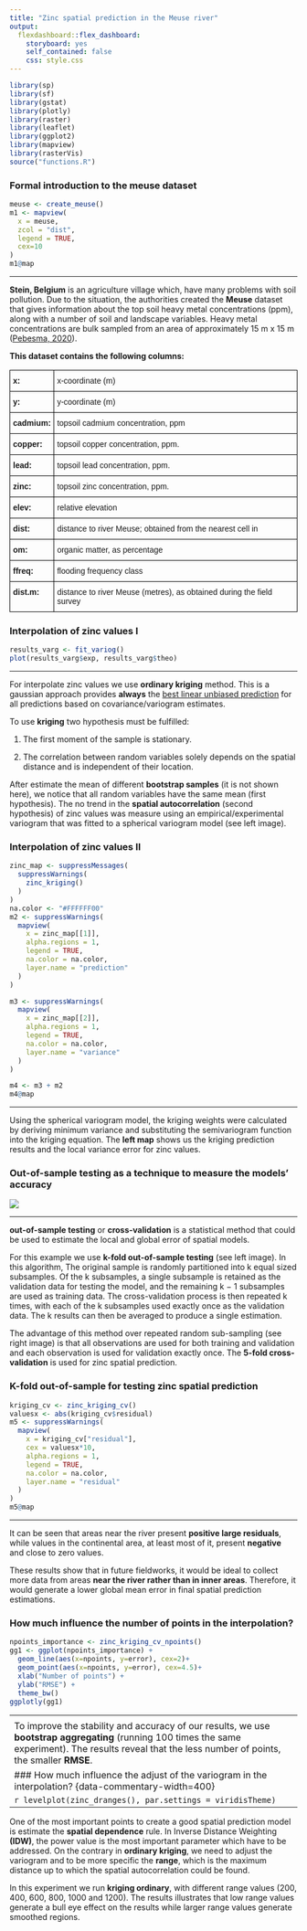 ```yaml
---
title: "Zinc spatial prediction in the Meuse river"
output:
  flexdashboard::flex_dashboard:
    storyboard: yes
    self_contained: false
    css: style.css
---
```


```r
library(sp)
library(sf)
library(gstat)
library(plotly)
library(raster)
library(leaflet)
library(ggplot2)
library(mapview)
library(rasterVis)
source("functions.R")
```

### Formal introduction to the **meuse dataset** {data-commentary-width=650}

```r
meuse <- create_meuse() 
m1 <- mapview(
  x = meuse, 
  zcol = "dist",
  legend = TRUE,
  cex=10
)
m1@map
```

-------------------------------------------------------------------------

<div class="floro">
**Stein, Belgium** is an agriculture village which, have many problems with soil pollution. Due to the situation, the authorities created the **Meuse** dataset that gives information about the top soil heavy metal concentrations (ppm), along with a number of soil and landscape variables. Heavy metal concentrations are bulk sampled from an area of approximately 15 m x 15 m ([Pebesma, 2020](https://cran.r-project.org/web/packages/gstat/vignettes/gstat.pdf)).

**This dataset contains the following columns:**

<style type="text/css">
.tg  {border-collapse:collapse;border-spacing:0;}
.tg td{border-color:black;border-style:solid;border-width:1px;font-family:Arial, sans-serif;font-size:14px;
  overflow:hidden;padding:10px 5px;word-break:normal;}
.tg th{border-color:black;border-style:solid;border-width:1px;font-family:Arial, sans-serif;font-size:14px;
  font-weight:normal;overflow:hidden;padding:10px 5px;word-break:normal;}
.tg .tg-1wig{font-weight:bold;text-align:left;vertical-align:top}
.tg .tg-0lax{text-align:left;vertical-align:top}
</style>
<table class="tg">
<thead>
  <tr>
    <th class="tg-0lax"><span style="font-weight:bold">x:</span></th>
    <th class="tg-0lax"><span style="font-weight:400;font-style:normal">x-coordinate (m)</span></th>
  </tr>
</thead>
<tbody>
  <tr>
    <td class="tg-0lax"><span style="font-weight:bold">y:</span></td>
    <td class="tg-0lax"><span style="font-weight:400;font-style:normal">y-coordinate (m)</span></td>
  </tr>
  <tr>
    <td class="tg-0lax"><span style="font-weight:bold;font-style:normal">cadmium:</span></td>
    <td class="tg-0lax"><span style="font-weight:400;font-style:normal">topsoil cadmium concentration, ppm</span></td>
  </tr>
  <tr>
    <td class="tg-0lax"><span style="font-weight:bold">copper:</span></td>
    <td class="tg-0lax"><span style="font-weight:400;font-style:normal">topsoil copper concentration, ppm.</span></td>
  </tr>
  <tr>
    <td class="tg-0lax"><span style="font-weight:bold;font-style:normal">lead:</span></td>
    <td class="tg-0lax">topsoil lead concentration, ppm.</td>
  </tr>
  <tr>
    <td class="tg-0lax"><span style="font-weight:bold">zinc:</span></td>
    <td class="tg-0lax"><span style="font-weight:400;font-style:normal">topsoil zinc concentration, ppm.</span></td>
  </tr>
  <tr>
    <td class="tg-1wig">elev:</td>
    <td class="tg-0lax"><span style="font-weight:400;font-style:normal">relative elevation</span></td>
  </tr>
  <tr>
    <td class="tg-1wig">dist:</td>
    <td class="tg-0lax"><span style="font-weight:400;font-style:normal">distance to river Meuse; obtained from the nearest cell in</span></td>
  </tr>
  <tr>
    <td class="tg-1wig"><span style="font-style:normal">om:</span></td>
    <td class="tg-0lax"><span style="font-weight:400;font-style:normal">organic matter, as percentage</span></td>
  </tr>
  <tr>
    <td class="tg-1wig">ffreq:</td>
    <td class="tg-0lax"><span style="font-weight:400;font-style:normal">flooding frequency class</span></td>
  </tr>
  <tr>
    <td class="tg-1wig">dist.m:</td>
    <td class="tg-0lax"><span style="font-weight:400;font-style:normal">distance to river Meuse (metres), as obtained during the field survey</span></td>
  </tr>
</tbody>
</table>

</div>

### Interpolation of **zinc values** I {data-commentary-width=400}

```r
results_varg <- fit_variog()
plot(results_varg$exp, results_varg$theo)
```

-------------------------------------------------------------------------

<div class="floro">

For interpolate zinc values we use **ordinary kriging** method. This is a gaussian
approach provides **always** the [best linear unbiased prediction](https://en.wikipedia.org/wiki/Best_linear_unbiased_prediction) for all predictions based on covariance/variogram estimates. 

To use **kriging** two hypothesis must be fulfilled:

1) The first moment of the sample is stationary.

2) The correlation between random variables solely depends on the spatial distance and is independent of their location.

After estimate the mean of different **bootstrap samples** (it is not shown here), we notice that all random variables have the same mean (first hypothesis). The no trend in the **spatial autocorrelation** (second hypothesis) of zinc values was measure using an empirical/experimental variogram that was fitted to a spherical variogram model (see left image).
</div>

### Interpolation of **zinc values** II {data-commentary-width=400}

```r
zinc_map <- suppressMessages(
  suppressWarnings(
    zinc_kriging()
  )
)
na.color <- "#FFFFFF00"
m2 <- suppressWarnings(
  mapview(
    x = zinc_map[[1]],
    alpha.regions = 1,
    legend = TRUE, 
    na.color = na.color, 
    layer.name = "prediction"
  )
)

m3 <- suppressWarnings(
  mapview(
    x = zinc_map[[2]],
    alpha.regions = 1,
    legend = TRUE, 
    na.color = na.color, 
    layer.name = "variance"
  )
)

m4 <- m3 + m2
m4@map
```

-------------------------------------------------------------------------

<div class="floro">
Using the spherical variogram model, the kriging weights were calculated by deriving minimum variance and substituting the semivariogram function into the kriging equation. The **left map** shows us the kriging prediction results and the local variance error for zinc values.  
</div>

### **Out-of-sample testing** as a technique to measure the models' accuracy {data-commentary-width=400}
 
<img src="https://upload.wikimedia.org/wikipedia/commons/b/b5/K-fold_cross_validation_EN.svg">

-------------------------------------------------------------------------

<div class="floro">
**out-of-sample testing** or **cross-validation** is a statistical method that could be used to estimate the local and global error of spatial models.

For this example we use **k-fold out-of-sample testing** (see left image). In this algorithm, The original sample is randomly partitioned into k equal sized subsamples. Of the k subsamples, a single subsample is retained as the validation data for testing the model, and the remaining k − 1 subsamples are used as training data. The cross-validation process is then repeated k times, with each of the k subsamples used exactly once as the validation data. The k results can then be averaged to produce a single estimation.

The advantage of this method over repeated random sub-sampling (see right image) is that all observations are used for both training and validation and each observation is used for validation exactly once. The **5-fold cross-validation** is used for zinc spatial prediction.
</div>

### **K-fold out-of-sample** for testing zinc spatial prediction {data-commentary-width=400}
 
```r
kriging_cv <- zinc_kriging_cv()
valuesx <- abs(kriging_cv$residual)
m5 <- suppressWarnings(
  mapview(
    x = kriging_cv["residual"],
    cex = valuesx*10,
    alpha.regions = 1,
    legend = TRUE, 
    na.color = na.color, 
    layer.name = "residual"
  )
)
m5@map
```


------------------------------------------------------------------------

<div class="floro">
It can be seen that areas near the river present **positive large residuals**, while values in the continental area, at least most of it, present **negative** and close to zero values.

These results show that in future fieldworks, it would be ideal to collect more data from areas **near the river rather than in inner areas**. Therefore, it would generate a lower global mean error in final spatial prediction estimations.
</div>

### How much influence the **number of points** in the interpolation? {data-commentary-width=400}
 
```r
npoints_importance <- zinc_kriging_cv_npoints()
gg1 <- ggplot(npoints_importance) +
  geom_line(aes(x=npoints, y=error), cex=2)+
  geom_point(aes(x=npoints, y=error), cex=4.5)+
  xlab("Number of points") +
  ylab("RMSE") +
  theme_bw()
ggplotly(gg1)
```


-------------------------------------------------------------------------
<div class="floro">
If we random sampling with no replacement the **meuse dataset** and also considering different samples groups **(25, 50, 75, 100, 122, and 155)**. We could indirectly measure the local/spatial variance of our experiment. The left image shows the global interpolation error in the y-axis ([RMSE](https://en.wikipedia.org/wiki/Root-mean-square_deviation)) and different samples in x-axis. 

To improve the stability and accuracy of our results, we use **bootstrap aggregating** (running 100 times the same experiment). The results reveal that the less number of points, the smaller **RMSE**.
</div>

### How much influence the adjust of the variogram in the interpolation? {data-commentary-width=400}
 
```r
levelplot(zinc_dranges(), par.settings = viridisTheme)
```

-------------------------------------------------------------------------

<div class="floro">
One of the most important points to create a good spatial prediction model is estimate the **spatial dependence** rule. In Inverse Distance Weighting **(IDW)**, the power value is the most important parameter which have to be addressed. On the contrary in **ordinary kriging**, we need to adjust the variogram and to be more specific the **range**, which is the maximum distance up to which the spatial autocorrelation could be found.

In this experiment we run **kriging ordinary**, with different range values (200, 400, 600, 800, 1000 and 1200). The results illustrates that low range values generate a bull eye effect on the results while larger range values generate smoothed regions.
</div>